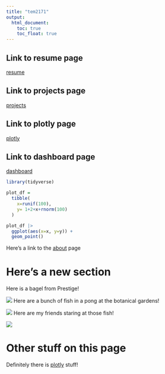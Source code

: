 ```yaml
---
title: "tem2171"
output: 
  html_document:
    toc: true
    toc_float: true
---
```


## Link to resume page
[resume](resume.html)

## Link to projects page
[projects](projects.html)

## Link to plotly page
[plotly](plotly.html)

## Link to dashboard page
[dashboard](dashboard.html)

```r
library(tidyverse)
```


```r
plot_df = 
  tibble(
    x=runif(100),
    y= 1+2+x+rnorm(100)
  )

plot_df |>
  ggplot(aes(x=x, y=y)) +
  geom_point()
```


Here's a link to the [about](about.html) page


# Here's a new section

Here is a bagel from Prestige!

![](pics/bagel.jpeg)
Here are a bunch of fish in a pong at the botanical gardens!

![](pics/fish.jpeg)
Here are my friends staring at those fish! 

![](pics/friends.jpeg)

# Other stuff on this page

Definitely there is [plotly](plotly.html) stuff! 